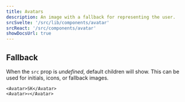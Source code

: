 ```yaml
---
title: Avatars
description: An image with a fallback for representing the user.
srcSvelte: '/src/lib/components/avatar'
srcReact: '/src/components/avatar'
showDocsUrl: true
---
```



## Fallback

When the `src` prop is *undefined*, default children will show. This can be used for initials, icons, or fallback images.

```tsx
<Avatar>SK</Avatar>
<Avatar>💀</Avatar>
```